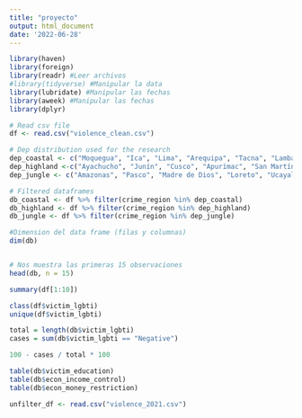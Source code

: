 ```yaml
---
title: "proyecto"
output: html_document
date: '2022-06-28'
---
```



```r
library(haven)
library(foreign)
library(readr) #Leer archivos
#library(tidyverse) #Manipular la data
library(lubridate) #Manipular las fechas
library(aweek) #Manipular las fechas
library(dplyr)
```


```r
# Read csv file
df <- read.csv("violence_clean.csv")

# Dep distribution used for the research
dep_coastal <- c("Moquegua", "Ica", "Lima", "Arequipa", "Tacna", "Lambayeque", "Callao", "Ancash", "La Libertad", "Piura", "Tumbes", "Callao")
dep_highland <-c("Ayachucho", "Junín", "Cusco", "Apurímac", "San Martín", "Cajamarca", "Huancavelica", "Huánuco", "Puno")
dep_jungle <- c("Amazonas", "Pasco", "Madre de Dios", "Loreto", "Ucayali")

# Filtered dataframes
db_coastal <- df %>% filter(crime_region %in% dep_coastal)
db_highland <- df %>% filter(crime_region %in% dep_highland)
db_jungle <- df %>% filter(crime_region %in% dep_jungle)
```

```r
#Dimension del data frame (filas y columnas)
dim(db) 


# Nos muestra las primeras 15 observaciones
head(db, n = 15) 
```

```r
summary(df[1:10]) 
```


```r
class(df$victim_lgbti)
unique(df$victim_lgbti)
```

```r
total = length(db$victim_lgbti)
cases = sum(db$victim_lgbti == "Negative")

100 - cases / total * 100
```



```r
table(db$victim_education)
table(db$econ_income_control)
table(db$econ_money_restriction)
```


```r
unfilter_df <- read.csv("violence_2021.csv")
```








